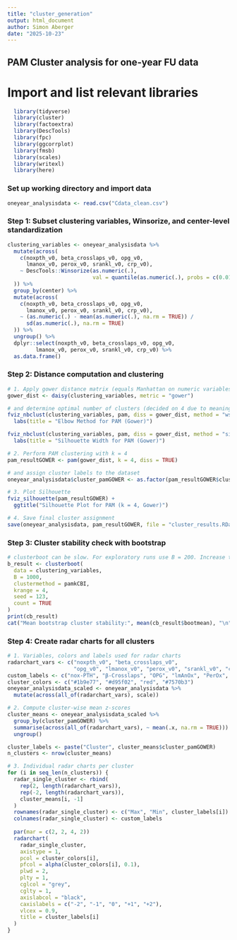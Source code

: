 ```yaml
---
title: "cluster_generation"
output: html_document
author: Simon Aberger
date: "2025-10-23"
---
```


## PAM Cluster analysis for one-year FU data

# Import and list relevant libraries
```r
  library(tidyverse)
  library(cluster)
  library(factoextra)
  library(DescTools)
  library(fpc)
  library(ggcorrplot)
  library(fmsb)
  library(scales)
  library(writexl)
  library(here)
```

### Set up working directory and import data
```r
oneyear_analysisdata <- read.csv("Cdata_clean.csv")
```


### Step 1: Subset clustering variables, Winsorize, and center-level standardization
```r
clustering_variables <- oneyear_analysisdata %>%
  mutate(across(
    c(noxpth_v0, beta_crosslaps_v0, opg_v0,
      lmanox_v0, perox_v0, srankl_v0, crp_v0),
    ~ DescTools::Winsorize(as.numeric(.),
                           val = quantile(as.numeric(.), probs = c(0.01, 0.99), na.rm = TRUE))
  )) %>%
  group_by(center) %>%
  mutate(across(
    c(noxpth_v0, beta_crosslaps_v0, opg_v0,
      lmanox_v0, perox_v0, srankl_v0, crp_v0),
    ~ (as.numeric(.) - mean(as.numeric(.), na.rm = TRUE)) /
      sd(as.numeric(.), na.rm = TRUE)
  )) %>%
  ungroup() %>%
  dplyr::select(noxpth_v0, beta_crosslaps_v0, opg_v0,
         lmanox_v0, perox_v0, srankl_v0, crp_v0) %>%
  as.data.frame()
```

### Step 2: Distance computation and clustering
```r
# 1. Apply gower distance matrix (equals Manhattan on numeric variables)
gower_dist <- daisy(clustering_variables, metric = "gower")

# and determine optimal number of clusters (decided on 4 due to meaningful biological representation)
fviz_nbclust(clustering_variables, pam, diss = gower_dist, method = "wss") +
  labs(title = "Elbow Method for PAM (Gower)")

fviz_nbclust(clustering_variables, pam, diss = gower_dist, method = "silhouette") +
  labs(title = "Silhouette Width for PAM (Gower)")

# 2. Perform PAM clustering with k = 4
pam_resultGOWER <- pam(gower_dist, k = 4, diss = TRUE)

# and assign cluster labels to the dataset
oneyear_analysisdata$cluster_pamGOWER <- as.factor(pam_resultGOWER$clustering)

# 3. Plot Silhouette
fviz_silhouette(pam_resultGOWER) +
  ggtitle("Silhouette Plot for PAM (k = 4, Gower)")

# 4. Save final cluster assignment
save(oneyear_analysisdata, pam_resultGOWER, file = "cluster_results.RData")
```

### Step 3: Cluster stability check with bootstrap
```r
# clusterboot can be slow. For exploratory runs use B = 200. Increase to 1000+ for final stability estimates.
b_result <- clusterboot(
  data = clustering_variables,
  B = 1000,
  clustermethod = pamkCBI,
  krange = 4,
  seed = 123,
  count = TRUE
)
print(cb_result)
cat("Mean bootstrap cluster stability:", mean(cb_result$bootmean), "\n")
```

### Step 4: Create radar charts for all clusters
```r
# 1. Variables, colors and labels used for radar charts
radarchart_vars <- c("noxpth_v0", "beta_crosslaps_v0",
                     "opg_v0", "lmanox_v0", "perox_v0", "srankl_v0", "crp_v0")
custom_labels <- c("nox-PTH", "β-Crosslaps", "OPG", "lmAnOx", "PerOx", "sRANKL", "hsCRP")
cluster_colors <- c("#1b9e77", "#d95f02", "red", "#7570b3")
oneyear_analysisdata_scaled <- oneyear_analysisdata %>%
  mutate(across(all_of(radarchart_vars), scale))

# 2. Compute cluster-wise mean z-scores
cluster_means <- oneyear_analysisdata_scaled %>%
  group_by(cluster_pamGOWER) %>%
  summarise(across(all_of(radarchart_vars), ~ mean(.x, na.rm = TRUE))) %>%
  ungroup()

cluster_labels <- paste("Cluster", cluster_means$cluster_pamGOWER)
n_clusters <- nrow(cluster_means)

# 3. Individual radar charts per cluster
for (i in seq_len(n_clusters)) {
  radar_single_cluster <- rbind(
    rep(2, length(radarchart_vars)),
    rep(-2, length(radarchart_vars)),
    cluster_means[i, -1]
  )
  rownames(radar_single_cluster) <- c("Max", "Min", cluster_labels[i])
  colnames(radar_single_cluster) <- custom_labels
  
  par(mar = c(2, 2, 4, 2))
  radarchart(
    radar_single_cluster,
    axistype = 1,
    pcol = cluster_colors[i],
    pfcol = alpha(cluster_colors[i], 0.1),
    plwd = 2,
    plty = 1,
    cglcol = "grey",
    cglty = 1,
    axislabcol = "black",
    caxislabels = c("-2", "-1", "0", "+1", "+2"),
    vlcex = 0.9,
    title = cluster_labels[i]
  )
}
````
